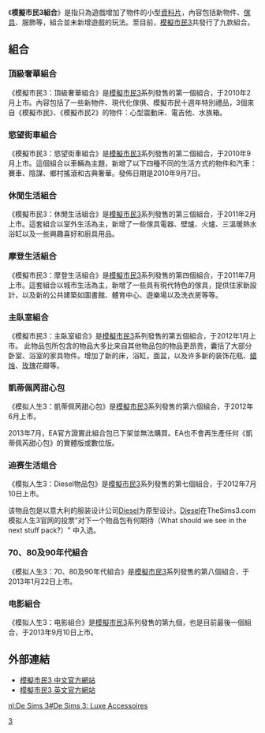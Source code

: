 {{noteTA
|T=zh-hans:模拟人生3 物品包;zh-hk:模擬市民3組合;zh-tw:模擬市民3組合;
|G1=Sim
}}
《'''模擬市民3組合'''》是指只為遊戲增加了物件的小型[[資料片|資料片]]，內容包括新物件、[[傢具|傢具]]、服飾等，組合並未新增遊戲的玩法。至目前，[[模擬市民3|模擬市民3]]共發行了九款組合。

== 組合 ==
=== 頂級奢華組合 ===
《模擬市民3：頂級奢華組合》是[[模擬市民3|模擬市民3]]系列發售的第一個組合，于2010年2月上市。內容包括了一些新物件、現代化傢俱、模擬市民十週年特別禮品，3個來自《模擬市民》、《模擬市民2》的物件：心型震動床、電吉他、水族箱。

=== 慾望街車組合 ===
《模擬市民3：慾望街車組合》是[[模擬市民3|模擬市民3]]系列發售的第二個組合，于2010年9月上市。這個組合以車輛為主題，新增了以下四種不同的生活方式的物件和汽車：賽車、陰謀、鄉村搖滾和古典奢華。發佈日期是2010年9月7日。

=== 休閒生活組合 ===
《模擬市民3：休閒生活組合》是[[模擬市民3|模擬市民3]]系列發售的第三個組合，于2011年2月上市。這套組合以室外生活為主，新增了一些傢具電器、壁爐、火爐、三溫暖熱水浴缸以及一些興趣喜好和廚具用品。

=== 摩登生活組合 ===
《模擬市民3：摩登生活組合》是[[模擬市民3|模擬市民3]]系列發售的第四個組合，于2011年7月上市。這套組合以城市生活為主，新增了一些具有現代特色的傢具，提供住家新設計，以及新的公共建築如圖書館、體育中心、遊樂場以及洗衣房等等。

=== 主臥室組合 ===
《模擬市民3：主臥室組合》是[[模擬市民3|模擬市民3]]系列發售的第五個組合，于2012年1月上市。
此物品包所包含的物品大多比来自其他物品包的物品更昂贵，囊括了大部分卧室、浴室的家具物件。增加了新的床，浴缸，面盆，以及许多新的装饰花瓶、[[蜡烛|蜡烛]]、[[玫瑰|玫瑰]]花瓣等。

=== 凱蒂佩苪甜心包 ===
《模拟人生3：凱蒂佩苪甜心包》是[[模擬市民3|模擬市民3]]系列發售的第六個組合，于2012年6月上市。

2013年7月，EA官方證實此組合包已下架並無法購買。EA也不會再生產任何《凱蒂佩芮甜心包》的實體版或數位版。

=== 迪赛生活组合 ===
《模拟人生3：Diesel物品包》是[[模擬市民3|模擬市民3]]系列發售的第七個組合，于2012年7月10日上市。

该物品包是以意大利的服装设计公司[[Diesel|Diesel]]为原型设计。[[Diesel|Diesel]]在TheSims3.com 模拟人生3官网的投票"对下一个物品包有何期待（What should we see in the next stuff pack?）" 中入选。

=== 70、80及90年代組合 ===
《模拟人生3：70、80及90年代組合》是[[模擬市民3|模擬市民3]]系列發售的第八個組合，于2013年1月22日上市。

=== 电影組合 ===
《模拟人生3：电影組合》是[[模擬市民3|模擬市民3]]系列發售的第九個，也是目前最後一個組合，于2013年9月10日上市。

== 外部連結 ==
*[https://web.archive.org/web/20090604015820/http://thesims3.ea.com.tw/ 模擬市民3 中文官方網站] {{zh-tw}}
*[http://www.thesims3.com/ 模擬市民3 英文官方網站] {{Wayback|url=http://www.thesims3.com/ |date=20120815061635 }} {{en}}

{{The Sims series}}

[[Category:模拟人生系列|3]]

[[nl:De_Sims_3#De_Sims_3:_Luxe_Accessoires|nl:De Sims 3#De Sims 3: Luxe Accessoires]]